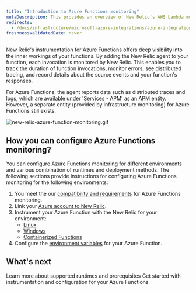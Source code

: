 ```yaml
---
title: "Introduction to Azure Functions monitoring"
metaDescription: This provides an overview of New Relic's AWS Lambda monitoring and details how to link your accounts.
redirects:
  - /docs/infrastructure/microsoft-azure-integrations/azure-integrations-list/azure-functions-monitoring-integration
freshnessValidatedDate: never
---
```




New Relic's instrumentation for Azure Functions offers deep visibility into the inner workings of your functions. By adding the New Relic agent to your function, each invocation is monitored by New Relic. This enables you to track the duration of function invocations, monitor errors, see distributed tracing, and record details about the source events and your function's responses.


<Callout variant="important">

For Azure Functions, the agent reports data such as distributed traces and logs, which are available under 'Services - APM' as an APM entity. However, a separate entity (provided by infrastructure monitoring) for Azure Functions still exists.

</Callout>

<img
  title="azure_function_monitoring.gif"
  alt="new-relic-azure-function-monitoring.gif"
  src="/images/azure_function_monitoring.gif"
/> 


## How you can configure Azure Functions monitoring?

You can configure Azure Functions monitoring for different environments and various combination of runtimes and deployment methods. The following sections provide instructions for configuring Azure Functions monitoring for the following environments:

1. You meet the our [compatibility and requirements](/docs/serverless-function-monitoring/azure-function-monitoring/compatibility-requirement-azure-monitoring) for Azure Functions monitoring.
2. Link your [Azure account to New Relic](/docs/infrastructure/microsoft-azure-integrations/azure-integrations-list/azure-functions-monitoring-integration/).
3. Instrument your Azure Function with the New Relic for your environment:
   * [Linux](/docs/serverless-function-monitoring/azure-function-monitoring/linux)
   * [Windows](/docs/serverless-function-monitoring/azure-function-monitoring/windows)
   * [Containerized Functions](/docs/serverless-function-monitoring/azure-function-monitoring/container)
4. Configure the [environment variables](/docs/serverless-function-monitoring/azure-function-monitoring/env-variables-azure/) for your Azure Function. 



## What's next

<DocTiles>
  <DocTile title="Compatibility and requirements" path="/docs/serverless-function-monitoring/azure-function-monitoring/compatibility-requirement-azure-monitoring">Learn more about supported runtimes and prerequisites</DocTile>
  <DocTile title="Install and configure Azure Functions monitoring" path="/docs/serverless-function-monitoring/azure-function-monitoring/install-serverless-azure-monitoring" >Get started with instrumentation and configuration for your Azure Functions</DocTile>
  
</DocTiles>
